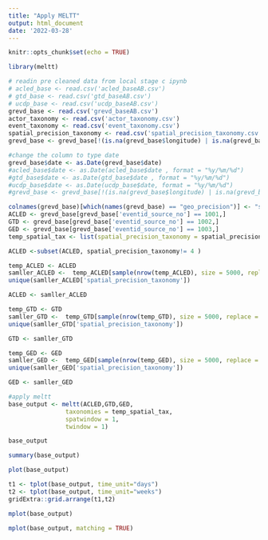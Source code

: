 ```yaml
---
title: "Apply MELTT"
output: html_document
date: '2022-03-28'
---
```


```r
knitr::opts_chunk$set(echo = TRUE)
```


```r
library(meltt)
```

```r
# readin pre cleaned data from local stage c ipynb 
# acled_base <- read.csv('acled_baseAB.csv')
# gtd_base <- read.csv('gtd_baseAB.csv')
# ucdp_base <- read.csv('ucdp_baseAB.csv')
grevd_base <- read.csv('grevd_baseAB.csv')
actor_taxonomy <- read.csv('actor_taxonomy.csv')
event_taxonomy <- read.csv('event_taxonomy.csv')
spatial_precision_taxonomy <- read.csv('spatial_precision_taxonomy.csv')
grevd_base <- grevd_base[!(is.na(grevd_base$longitude) | is.na(grevd_base$latitude)), ]
```


```r
#change the column to type date 
grevd_base$date <- as.Date(grevd_base$date)
#acled_base$date <- as.Date(acled_base$date , format = "%y/%m/%d")
#gtd_base$date <- as.Date(gtd_base$date , format = "%y/%m/%d")
#ucdp_base$date <- as.Date(ucdp_base$date, format = "%y/%m/%d")
#grevd_base <- grevd_base[!(is.na(grevd_base$longitude) | is.na(grevd_base$latitude)), ]
```

```r
colnames(grevd_base)[which(names(grevd_base) == "geo_precision")] <- "spatial_precision_taxonomy"
ACLED <- grevd_base[grevd_base['eventid_source_no'] == 1001,]
GTD <- grevd_base[grevd_base['eventid_source_no'] == 1002,]
GED <- grevd_base[grevd_base['eventid_source_no'] == 1003,]
temp_spatial_tax <- list(spatial_precision_taxonomy = spatial_precision_taxonomy)
```


```r
ACLED <-subset(ACLED, spatial_precision_taxonomy!= 4 )
```

```r
temp_ACLED <- ACLED
samller_ACLED <-  temp_ACLED[sample(nrow(temp_ACLED), size = 5000, replace = FALSE), ]
unique(samller_ACLED['spatial_precision_taxonomy'])
```

```r
ACLED <- samller_ACLED
```

```r
temp_GTD <- GTD
samller_GTD <-  temp_GTD[sample(nrow(temp_GTD), size = 5000, replace = FALSE), ]
unique(samller_GTD['spatial_precision_taxonomy'])
```

```r
GTD <- samller_GTD
```



```r
temp_GED <- GED
samller_GED <-  temp_GED[sample(nrow(temp_GED), size = 5000, replace = FALSE), ]
unique(samller_GED['spatial_precision_taxonomy'])
```

```r
GED <- samller_GED
```



```r
#apply meltt
base_output <- meltt(ACLED,GTD,GED,
                taxonomies = temp_spatial_tax,
                spatwindow = 1,
                twindow = 1)
```
```r
base_output
```

```r
summary(base_output)
```

```r
plot(base_output)
```

```r
t1 <- tplot(base_output, time_unit="days")
t2 <- tplot(base_output, time_unit="weeks")
gridExtra::grid.arrange(t1,t2)
```
```r
mplot(base_output)
```


```r
mplot(base_output, matching = TRUE)
```

